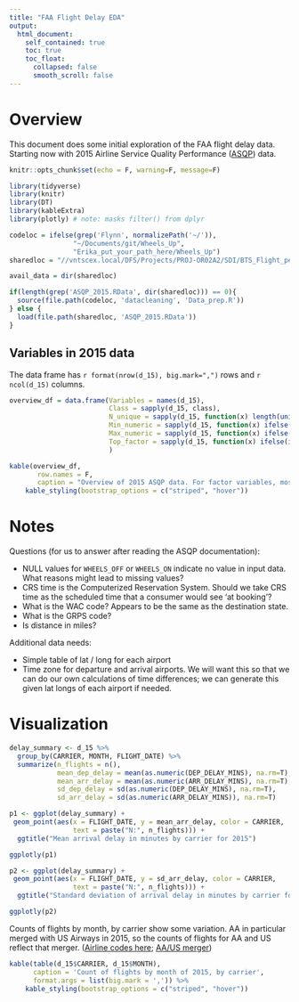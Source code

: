 ```yaml
---
title: "FAA Flight Delay EDA"
output: 
  html_document:
    self_contained: true
    toc: true
    toc_float:
      collapsed: false
      smooth_scroll: false
---
```


<!-- saved from url=(0014)about:internet -->
<!-- This needs to be manually added to the second line of the html -->

# Overview 

This document does some initial exploration of the FAA flight delay data. Starting now with 2015 Airline Service Quality Performance ([ASQP](https://aspmhelp.faa.gov/index.php/Airline_Service_Quality_Performance_(ASQP))) data.

```r
knitr::opts_chunk$set(echo = F, warning=F, message=F)

library(tidyverse)
library(knitr)
library(DT)
library(kableExtra)
library(plotly) # note: masks filter() from dplyr

codeloc = ifelse(grep('Flynn', normalizePath('~/')),
                "~/Documents/git/Wheels_Up",
                "Erika_put_your_path_here/Wheels_Up")
sharedloc = "//vntscex.local/DFS/Projects/PROJ-OR02A2/SDI/BTS_Flight_performance/Data"

avail_data = dir(sharedloc)

if(length(grep('ASQP_2015.RData', dir(sharedloc))) == 0){
  source(file.path(codeloc, 'datacleaning', 'Data_prep.R'))
} else {
  load(file.path(sharedloc, 'ASQP_2015.RData'))
}

```


## Variables in 2015 data

The data frame has `r format(nrow(d_15), big.mark=",")` rows and `r ncol(d_15)` columns.

```r
overview_df = data.frame(Variables = names(d_15),
                         Class = sapply(d_15, class),
                         N_unique = sapply(d_15, function(x) length(unique(x))),
                         Min_numeric = sapply(d_15, function(x) ifelse(is.numeric(x), min(x, na.rm=T), "")),
                         Max_numeric = sapply(d_15, function(x) ifelse(is.numeric(x), max(x, na.rm=T), "")),
                         Top_factor = sapply(d_15, function(x) ifelse(is.factor(x), names(sort(table(x), dec=T))[1], ""))
                         )

kable(overview_df, 
       row.names = F,
       caption = "Overview of 2015 ASQP data. For factor variables, most frequent value is shown." ) %>% 
    kable_styling(bootstrap_options = c("striped", "hover"))

```

# Notes

Questions (for us to answer after reading the ASQP documentation):

- NULL values for `WHEELS_OFF` or `WHEELS_ON` indicate no value in input data. What reasons might lead to missing values?
- CRS time is the Computerized Reservation System. Should we take CRS time as the scheduled time that a consumer would see 'at booking'?
- What is the WAC code? Appears to be the same as the destination state.
- What is the GRPS code?
- Is distance in miles?

Additional data needs:

- Simple table of lat / long for each airport
- Time zone for departure and arrival airports. We will want this so that we can do our own calculations of time differences; we can generate this given lat longs of each airport if needed.

# Visualization

```r


delay_summary <- d_15 %>%
  group_by(CARRIER, MONTH, FLIGHT_DATE) %>%
  summarize(n_flights = n(),
            mean_dep_delay = mean(as.numeric(DEP_DELAY_MINS), na.rm=T),
            mean_arr_delay = mean(as.numeric(ARR_DELAY_MINS), na.rm=T),
            sd_dep_delay = sd(as.numeric(DEP_DELAY_MINS), na.rm=T),
            sd_arr_delay = sd(as.numeric(ARR_DELAY_MINS)), na.rm=T)


```

```r
p1 <- ggplot(delay_summary) +
 geom_point(aes(x = FLIGHT_DATE, y = mean_arr_delay, color = CARRIER,
                text = paste("N:", n_flights))) +
  ggtitle("Mean arrival delay in minutes by carrier for 2015")

ggplotly(p1)

p2 <- ggplot(delay_summary) +
 geom_point(aes(x = FLIGHT_DATE, y = sd_arr_delay, color = CARRIER,
                text = paste("N:", n_flights))) +
  ggtitle("Standard deviation of arrival delay in minutes by carrier for 2015")

ggplotly(p2)

```

Counts of flights by month, by carrier show some variation. AA in particular merged with US Airways in 2015, so the counts of flights for AA and US reflect that merger.  ([Airline codes here](https://aspmhelp.faa.gov/index.php/ASQP:_Carrier_Codes_and_Names); [AA/US merger](https://en.wikipedia.org/wiki/American_Airlines_Group))

```r
kable(table(d_15$CARRIER, d_15$MONTH),
      caption = 'Count of flights by month of 2015, by carrier',
      format.args = list(big.mark = ',')) %>%
    kable_styling(bootstrap_options = c("striped", "hover"))

```
